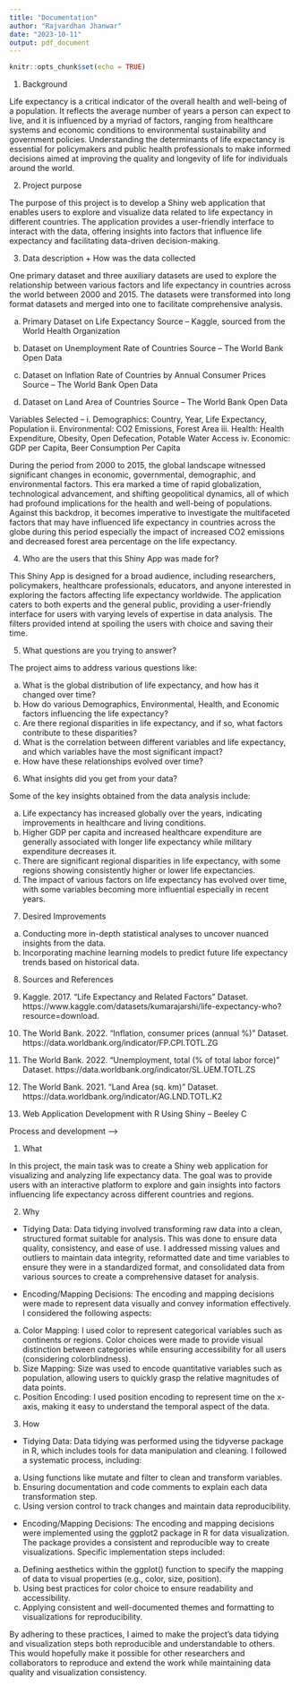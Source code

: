 ```yaml
---
title: "Documentation"
author: "Rajvardhan Jhanwar"
date: "2023-10-11"
output: pdf_document
---
```


```r
knitr::opts_chunk$set(echo = TRUE)
```


1.	Background

Life expectancy is a critical indicator of the overall health and well-being of 
a population. It reflects the average number of years a person can expect to 
live, and it is influenced by a myriad of factors, ranging from healthcare 
systems and economic conditions to environmental sustainability and government 
policies. Understanding the determinants of life expectancy is essential for 
policymakers and public health professionals to make informed decisions aimed at 
improving the quality and longevity of life for individuals around the world.


2. Project purpose

The purpose of this project is to develop a Shiny web application that enables 
users to explore and visualize data related to life expectancy in different 
countries. The application provides a user-friendly interface to interact with 
the data, offering insights into factors that influence life expectancy and 
facilitating data-driven decision-making.


3. Data description + How was the data collected

One primary dataset and three auxiliary datasets are used to explore the 
relationship between various factors and life expectancy in countries across the 
world between 2000 and 2015. The datasets were transformed into long format 
datasets and merged into one to facilitate comprehensive analysis.

a.	Primary Dataset on Life Expectancy
Source – Kaggle, sourced from the World Health Organization

b.	Dataset on Unemployment Rate of Countries
Source – The World Bank Open Data

c.	Dataset on Inflation Rate of Countries by Annual Consumer Prices
Source – The World Bank Open Data

d.	Dataset on Land Area of Countries
Source – The World Bank Open Data

Variables Selected –
i.	Demographics: Country, Year, Life Expectancy, Population
ii.	Environmental: CO2 Emissions, Forest Area
iii.	Health: Health Expenditure, Obesity, Open Defecation, Potable Water Access
iv.	Economic: GDP per Capita, Beer Consumption Per Capita	


During the period from 2000 to 2015, the global landscape witnessed significant 
changes in economic, governmental, demographic, and environmental factors. This 
era marked a time of rapid globalization, technological advancement, and 
shifting geopolitical dynamics, all of which had profound implications for the 
health and well-being of populations. Against this backdrop, it becomes 
imperative to investigate the multifaceted factors that may have influenced life 
expectancy in countries across the globe during this period especially the 
impact of increased CO2 emissions and decreased forest area percentage on the 
life expectancy. 


4. Who are the users that this Shiny App was made for?

This Shiny App is designed for a broad audience, including researchers, 
policymakers, healthcare professionals, educators, and anyone interested in 
exploring the factors affecting life expectancy worldwide. The application 
caters to both experts and the general public, providing a user-friendly 
interface for users with varying levels of expertise in data analysis. The 
filters provided intend at spoiling the users with choice and saving their time.


5. What questions are you trying to answer?

The project aims to address various questions like:

a. What is the global distribution of life expectancy, and how has it changed 
over time?
b. How do various Demographics, Environmental, Health, and Economic factors 
influencing the life expectancy?
c. Are there regional disparities in life expectancy, and if so, what factors 
contribute to these disparities?
d. What is the correlation between different variables and life expectancy, and 
which variables have the most significant impact?
e. How have these relationships evolved over time?


6. What insights did you get from your data?

Some of the key insights obtained from the data analysis include:

a. Life expectancy has increased globally over the years, indicating 
improvements in healthcare and living conditions.
b. Higher GDP per capita and increased healthcare expenditure are generally 
associated with longer life expectancy while military expenditure decreases it. 
c. There are significant regional disparities in life expectancy, with some 
regions showing consistently higher or lower life expectancies.
d. The impact of various factors on life expectancy has evolved over time, with 
some variables becoming more influential especially in recent years.


7. Desired Improvements 

a. Conducting more in-depth statistical analyses to uncover nuanced insights 
from the data.
b. Incorporating machine learning models to predict future life expectancy 
trends based on historical data.


8. Sources and References 

1.	Kaggle. 2017. “Life Expectancy and Related Factors” Dataset. 
https://www.kaggle.com/datasets/kumarajarshi/life-expectancy-who?resource=download.	 

2.	The World Bank. 2022. “Inflation, consumer prices (annual %)” Dataset.
https://data.worldbank.org/indicator/FP.CPI.TOTL.ZG

3.	The World Bank. 2022. “Unemployment, total (% of total labor force)” Dataset.
https://data.worldbank.org/indicator/SL.UEM.TOTL.ZS

4.	The World Bank. 2021. “Land Area (sq. km)” Dataset.
https://data.worldbank.org/indicator/AG.LND.TOTL.K2

5. Web Application Development with R Using Shiny – Beeley C




Process and development -->

1. What 

In this project, the main task was to create a Shiny web application for visualizing and analyzing life expectancy data. The goal was to provide users with an interactive platform to explore and gain insights into factors influencing life expectancy across different countries and regions.


2. Why

- Tidying Data: Data tidying involved transforming raw data into a clean, structured format suitable for analysis. This was done to ensure data quality, consistency, and ease of use. I addressed missing values and outliers to maintain data integrity, reformatted date and time variables to ensure they were in a standardized format, and consolidated data from various sources to create a comprehensive dataset for analysis.

- Encoding/Mapping Decisions: The encoding and mapping decisions were made to represent data visually and convey information effectively. I considered the following aspects:

a. Color Mapping: I used color to represent categorical variables such as continents or regions. Color choices were made to provide visual distinction between categories while ensuring accessibility for all users (considering colorblindness).
b. Size Mapping: Size was used to encode quantitative variables such as population, allowing users to quickly grasp the relative magnitudes of data points.
c. Position Encoding: I used position encoding to represent time on the x-axis, making it easy to understand the temporal aspect of the data.


3. How

- Tidying Data: Data tidying was performed using the tidyverse package in R, which includes tools for data manipulation and cleaning. I followed a systematic process, including:

a. Using functions like mutate and filter to clean and transform variables.
b. Ensuring documentation and code comments to explain each data transformation step.
c. Using version control to track changes and maintain data reproducibility.

- Encoding/Mapping Decisions: The encoding and mapping decisions were implemented using the ggplot2 package in R for data visualization. The package provides a consistent and reproducible way to create visualizations. Specific implementation steps included:

a. Defining aesthetics within the ggplot() function to specify the mapping of data to visual properties (e.g., color, size, position).
b. Using best practices for color choice to ensure readability and accessibility.
c. Applying consistent and well-documented themes and formatting to visualizations for reproducibility.

By adhering to these practices, I aimed to make the project's data tidying and visualization steps both reproducible and understandable to others. This would hopefully make it possible for other researchers and collaborators to reproduce and extend the work while maintaining data quality and visualization consistency.